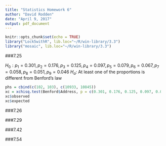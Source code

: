 ```yaml
---
title: "Statistics Homework 6"
author: "David Rodden"
date: "April 9, 2017"
output: pdf_document
---
```


```r
knitr::opts_chunk$set(echo = TRUE)
library("Lock5withR", lib.loc="~/R/win-library/3.3")
library("mosaic", lib.loc="~/R/win-library/3.3")
```

###7.25

$H_0: p_1=0.301, p_2=0.176, p_3=0.125, p_4=0.097, p_5=0.079, p_6=0.067, p_7=0.058, p_8=0.051, p_9=0.046$
$H_{a}:$ At least one of the proportions is different from Benford's law
```r
phs = cbind(c(102, 103), c(10933, 10845))
xc = xchisq.test(Benford$Address, p = c(0.301, 0.176, 0.125, 0.097, 0.079, 0.067, 0.058, 0.051, 0.046))
xc$observed
xc$expected
```

###7.26



###7.29


###7.42


###7.54